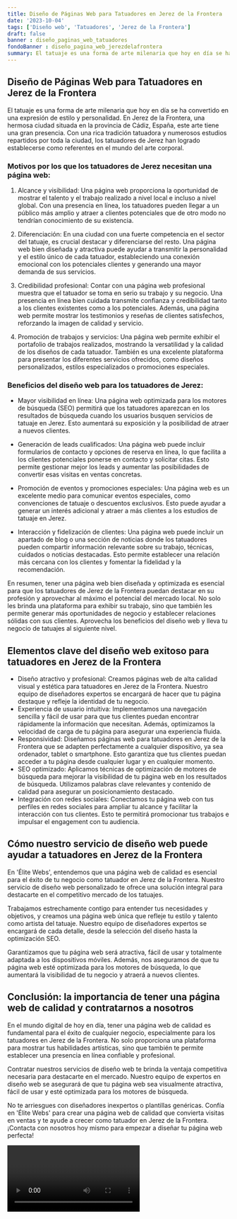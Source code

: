 ```yaml
---
title: Diseño de Páginas Web para Tatuadores en Jerez de la Frontera
date: '2023-10-04'
tags: ['Diseño web', 'Tatuadores', 'Jerez de la Frontera']
draft: false
banner : diseño_paginas_web_tatuadores
fondoBanner : diseño_pagina_web_jerezdelafrontera
summary: El tatuaje es una forma de arte milenaria que hoy en día se ha convertido en una expresión de estilo y personalidad. En Jerez de la Frontera, una hermosa ciudad situada en la provincia de Cádiz, España, este arte tiene una gran presencia. Con una rica tradición tatuadora y numerosos estudios repartidos por toda la ciudad, los tatuadores de Jerez han logrado establecerse como referentes en el mundo del arte corporal.
---
```


## Diseño de Páginas Web para Tatuadores en Jerez de la Frontera

El tatuaje es una forma de arte milenaria que hoy en día se ha convertido en una expresión de estilo y personalidad. En Jerez de la Frontera, una hermosa ciudad situada en la provincia de Cádiz, España, este arte tiene una gran presencia. Con una rica tradición tatuadora y numerosos estudios repartidos por toda la ciudad, los tatuadores de Jerez han logrado establecerse como referentes en el mundo del arte corporal.

### Motivos por los que los tatuadores de Jerez necesitan una página web:

1. Alcance y visibilidad: Una página web proporciona la oportunidad de mostrar el talento y el trabajo realizado a nivel local e incluso a nivel global. Con una presencia en línea, los tatuadores pueden llegar a un público más amplio y atraer a clientes potenciales que de otro modo no tendrían conocimiento de su existencia.

2. Diferenciación: En una ciudad con una fuerte competencia en el sector del tatuaje, es crucial destacar y diferenciarse del resto. Una página web bien diseñada y atractiva puede ayudar a transmitir la personalidad y el estilo único de cada tatuador, estableciendo una conexión emocional con los potenciales clientes y generando una mayor demanda de sus servicios.

3. Credibilidad profesional: Contar con una página web profesional muestra que el tatuador se toma en serio su trabajo y su negocio. Una presencia en línea bien cuidada transmite confianza y credibilidad tanto a los clientes existentes como a los potenciales. Además, una página web permite mostrar los testimonios y reseñas de clientes satisfechos, reforzando la imagen de calidad y servicio.

4. Promoción de trabajos y servicios: Una página web permite exhibir el portafolio de trabajos realizados, mostrando la versatilidad y la calidad de los diseños de cada tatuador. También es una excelente plataforma para presentar los diferentes servicios ofrecidos, como diseños personalizados, estilos especializados o promociones especiales.

### Beneficios del diseño web para los tatuadores de Jerez:

- Mayor visibilidad en línea: Una página web optimizada para los motores de búsqueda (SEO) permitirá que los tatuadores aparezcan en los resultados de búsqueda cuando los usuarios busquen servicios de tatuaje en Jerez. Esto aumentará su exposición y la posibilidad de atraer a nuevos clientes.

- Generación de leads cualificados: Una página web puede incluir formularios de contacto y opciones de reserva en línea, lo que facilita a los clientes potenciales ponerse en contacto y solicitar citas. Esto permite gestionar mejor los leads y aumentar las posibilidades de convertir esas visitas en ventas concretas.

- Promoción de eventos y promociones especiales: Una página web es un excelente medio para comunicar eventos especiales, como convenciones de tatuaje o descuentos exclusivos. Esto puede ayudar a generar un interés adicional y atraer a más clientes a los estudios de tatuaje en Jerez.

- Interacción y fidelización de clientes: Una página web puede incluir un apartado de blog o una sección de noticias donde los tatuadores pueden compartir información relevante sobre su trabajo, técnicas, cuidados o noticias destacadas. Esto permite establecer una relación más cercana con los clientes y fomentar la fidelidad y la recomendación.

En resumen, tener una página web bien diseñada y optimizada es esencial para que los tatuadores de Jerez de la Frontera puedan destacar en su profesión y aprovechar al máximo el potencial del mercado local. No solo les brinda una plataforma para exhibir su trabajo, sino que también les permite generar más oportunidades de negocio y establecer relaciones sólidas con sus clientes. Aprovecha los beneficios del diseño web y lleva tu negocio de tatuajes al siguiente nivel.

<GifSeo />

<Cta />

## Elementos clave del diseño web exitoso para tatuadores en Jerez de la Frontera

- Diseño atractivo y profesional: Creamos páginas web de alta calidad visual y estética para tatuadores en Jerez de la Frontera. Nuestro equipo de diseñadores expertos se encargará de hacer que tu página destaque y refleje la identidad de tu negocio.
- Experiencia de usuario intuitiva: Implementamos una navegación sencilla y fácil de usar para que tus clientes puedan encontrar rápidamente la información que necesitan. Además, optimizamos la velocidad de carga de tu página para asegurar una experiencia fluida.
- Responsividad: Diseñamos páginas web para tatuadores en Jerez de la Frontera que se adapten perfectamente a cualquier dispositivo, ya sea ordenador, tablet o smartphone. Esto garantiza que tus clientes puedan acceder a tu página desde cualquier lugar y en cualquier momento.
- SEO optimizado: Aplicamos técnicas de optimización de motores de búsqueda para mejorar la visibilidad de tu página web en los resultados de búsqueda. Utilizamos palabras clave relevantes y contenido de calidad para asegurar un posicionamiento destacado.
- Integración con redes sociales: Conectamos tu página web con tus perfiles en redes sociales para ampliar tu alcance y facilitar la interacción con tus clientes. Esto te permitirá promocionar tus trabajos e impulsar el engagement con tu audiencia.

## Cómo nuestro servicio de diseño web puede ayudar a tatuadores en Jerez de la Frontera

En 'Élite Webs', entendemos que una página web de calidad es esencial para el éxito de tu negocio como tatuador en Jerez de la Frontera. Nuestro servicio de diseño web personalizado te ofrece una solución integral para destacarte en el competitivo mercado de los tatuajes.

Trabajamos estrechamente contigo para entender tus necesidades y objetivos, y creamos una página web única que refleje tu estilo y talento como artista del tatuaje. Nuestro equipo de diseñadores expertos se encargará de cada detalle, desde la selección del diseño hasta la optimización SEO.

Garantizamos que tu página web será atractiva, fácil de usar y totalmente adaptada a los dispositivos móviles. Además, nos aseguramos de que tu página web esté optimizada para los motores de búsqueda, lo que aumentará la visibilidad de tu negocio y atraerá a nuevos clientes.

## Conclusión: la importancia de tener una página web de calidad y contratarnos a nosotros

En el mundo digital de hoy en día, tener una página web de calidad es fundamental para el éxito de cualquier negocio, especialmente para los tatuadores en Jerez de la Frontera. No solo proporciona una plataforma para mostrar tus habilidades artísticas, sino que también te permite establecer una presencia en línea confiable y profesional.

Contratar nuestros servicios de diseño web te brinda la ventaja competitiva necesaria para destacarte en el mercado. Nuestro equipo de expertos en diseño web se asegurará de que tu página web sea visualmente atractiva, fácil de usar y esté optimizada para los motores de búsqueda.

No te arriesgues con diseñadores inexpertos o plantillas genéricas. Confía en 'Élite Webs' para crear una página web de calidad que convierta visitas en ventas y te ayude a crecer como tatuador en Jerez de la Frontera. ¡Contacta con nosotros hoy mismo para empezar a diseñar tu página web perfecta!

<Video />

<CtaBot job='Tatuadores' city='Jerez de la Frontera'/>

<Gmaps query='Jerez de la Frontera+españa+maps' />